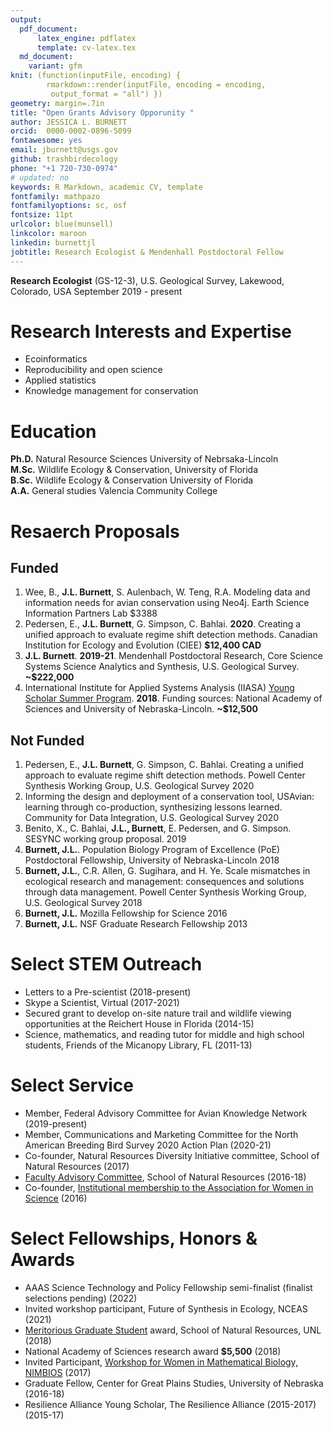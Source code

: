 ```yaml
---
output: 
  pdf_document:
      latex_engine: pdflatex
      template: cv-latex.tex
  md_document:
    variant: gfm
knit: (function(inputFile, encoding) {
        rmarkdown::render(inputFile, encoding = encoding,
         output_format = "all") })
geometry: margin=.7in
title: "Open Grants Advisory Opporunity "
author: JESSICA L. BURNETT
orcid:  0000-0002-0896-5099
fontawesome: yes
email: jburnett@usgs.gov
github: trashbirdecology
phone: "+1 720-730-0974"
# updated: no
keywords: R Markdown, academic CV, template
fontfamily: mathpazo
fontfamilyoptions: sc, osf
fontsize: 11pt
urlcolor: blue(munsell)
linkcolor: maroon
linkedin: burnettjl
jobtitle: Research Ecologist & Mendenhall Postdoctoral Fellow
---
```

**Research Ecologist** (GS-12-3), U.S. Geological Survey, Lakewood, Colorado, USA
September 2019 - present

# Research Interests and Expertise
-   Ecoinformatics
-   Reproducibility and open science
-   Applied statistics
-   Knowledge management for conservation

# Education

**Ph.D.** Natural Resource Sciences University of Nebrsaka-Lincoln   
**M.Sc.** Wildlife Ecology & Conservation, University of Florida   
**B.Sc.** Wildlife Ecology & Conservation University of Florida   
**A.A.** General studies Valencia Community College

# Resaerch Proposals
## Funded 
1. Wee, B., **J.L. Burnett**, S. Aulenbach, W. Teng, R.A. Modeling data and information needs for avian conservation using Neo4j. Earth Science Information Partners Lab \hfill $3388
1. Pedersen, E., **J.L. Burnett**, G. Simpson, C. Bahlai. __2020__. Creating a unified approach to evaluate regime shift detection methods. Canadian Institution for Ecology and Evolution (CIEE)  \hfill __$12,400 CAD__
1. **J.L. Burnett**. __2019-21__. Mendenhall Postdoctoral Research, Core Science Systems Science Analytics and Synthesis, U.S. Geological Survey.  \hfill __~$222,000__
1. International Institute for Applied Systems Analysis (IIASA) [Young Scholar Summer Program](https://iiasa.ac.at/web/home/education/yssp/Young_Scientists_Summer_Program.html). __2018__. Funding sources: National Academy of Sciences and University of Nebraska-Lincoln. \hfill __~$12,500__

## Not Funded  
1. Pedersen, E., **J.L. Burnett**, G. Simpson, C. Bahlai. Creating a unified approach to evaluate regime shift detection methods. Powell Center Synthesis Working Group, U.S. Geological Survey \hfill 2020  <!--__$166,642__  --> 
1. Informing the design and deployment of a conservation tool, USAvian: learning through co-production, synthesizing lessons learned. Community for Data Integration, U.S. Geological Survey \hfill 2020 <!--  __$70,539__  -->
1. Benito, X., C. Bahlai, **J.L., Burnett**, E. Pedersen, and G. Simpson. SESYNC working group proposal.  \hfill  2019  
1. **Burnett, J.L.**. Population Biology Program of Excellence (PoE) Postdoctoral Fellowship, University of Nebraska-Lincoln \hfill 2018  
1. **Burnett, J.L.**, C.R. Allen, G. Sugihara, and H. Ye. Scale mismatches in ecological research and management: consequences and solutions through data management. Powell Center Synthesis Working Group, U.S. Geological Survey   \hfill 2018  
1. **Burnett, J.L.** Mozilla Fellowship for Science \hfill 2016  
1. **Burnett, J.L.** NSF Graduate Research Fellowship   \hfill 2013  


# Select STEM Outreach

- Letters to a Pre-scientist (2018-present)
- Skype a Scientist, Virtual (2017-2021)
- Secured grant to develop on-site nature trail and wildlife viewing opportunities at the Reichert House in Florida (2014-15)
- Science, mathematics, and reading tutor for middle and high school students, Friends of the Micanopy Library, FL (2011-13)

# Select Service 
- Member, Federal Advisory Committee for Avian Knowledge Network (2019-present)
- Member, Communications and Marketing Committee for the North American Breeding Bird Survey 2020 Action Plan (2020-21)
- Co-founder, Natural Resources Diversity Initiative committee, School of Natural Resources (2017)
- [Faculty Advisory Committee](http://snr.unl.edu/employeeinfo/people/committee/facultyadvisory.asp), School of Natural Resources (2016-18) 
- Co-founder, [Institutional membership to the Association for Women in Science](http://news.unl.edu/newsrooms/today/article/university-is-institutional-partner-with-association-for-women-in-science/) (2016)


# Select Fellowships, Honors & Awards
- AAAS Science Technology and Policy Fellowship semi-finalist (finalist selections pending) \hfill (2022)
- Invited workshop participant, Future of Synthesis in Ecology, NCEAS \hfill (2021)
- [Meritorious Graduate Student](http://snr.unl.edu/aboutus/what/awardscomplete.asp) award, School of Natural Resources, UNL \hfill (2018)
- National Academy of Sciences research award  \hfill __$5,500__ (2018)
- Invited Participant, [Workshop for Women in Mathematical Biology, NIMBIOS](http://www.nimbios.org/education/WS_wwmb) \hfill (2017)
- Graduate Fellow, Center for Great Plains Studies, University of Nebraska (2016-18)
- Resilience Alliance Young Scholar, The Resilience Alliance (2015-2017) \hfill (2015-17) 

<!-- ## Peer Review Activity   -->
<!-- - Journal articles: *Bioinvasions Records* (1), *Conservation Biology* (1), *Ecological Informatics* (6), *Ecological Modelling* (4), *Journal of Molluscan Studies* (2), *Landscape and Urban Planning* (2), *PLOS One* (1), *Wilson Journal of Ornithology* (3), *Methods in Ecology and Evolution* (1 in prep) -->
<!-- - Code and software: *Journal of Open Source Software* (3), *ReScience* (1) -->
<!-- - Department of Interior: Abstracts (2), Research Articles (2), Software/code (1), Reports (2) -->


